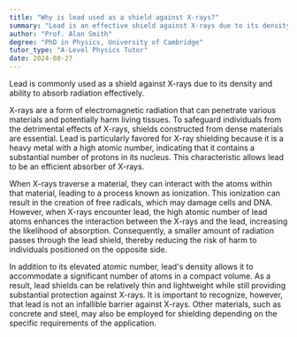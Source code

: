 ```yaml
---
title: "Why is lead used as a shield against X-rays?"
summary: "Lead is an effective shield against X-rays due to its density, which allows it to absorb radiation effectively."
author: "Prof. Alan Smith"
degree: "PhD in Physics, University of Cambridge"
tutor_type: "A-Level Physics Tutor"
date: 2024-08-27
---
```


Lead is commonly used as a shield against X-rays due to its density and ability to absorb radiation effectively.

X-rays are a form of electromagnetic radiation that can penetrate various materials and potentially harm living tissues. To safeguard individuals from the detrimental effects of X-rays, shields constructed from dense materials are essential. Lead is particularly favored for X-ray shielding because it is a heavy metal with a high atomic number, indicating that it contains a substantial number of protons in its nucleus. This characteristic allows lead to be an efficient absorber of X-rays.

When X-rays traverse a material, they can interact with the atoms within that material, leading to a process known as ionization. This ionization can result in the creation of free radicals, which may damage cells and DNA. However, when X-rays encounter lead, the high atomic number of lead atoms enhances the interaction between the X-rays and the lead, increasing the likelihood of absorption. Consequently, a smaller amount of radiation passes through the lead shield, thereby reducing the risk of harm to individuals positioned on the opposite side.

In addition to its elevated atomic number, lead's density allows it to accommodate a significant number of atoms in a compact volume. As a result, lead shields can be relatively thin and lightweight while still providing substantial protection against X-rays. It is important to recognize, however, that lead is not an infallible barrier against X-rays. Other materials, such as concrete and steel, may also be employed for shielding depending on the specific requirements of the application.
    